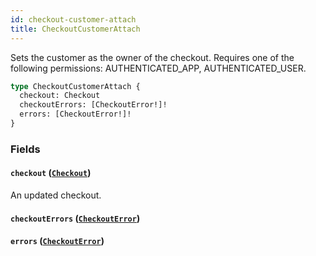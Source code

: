 ```yaml
---
id: checkout-customer-attach
title: CheckoutCustomerAttach
---
```



Sets the customer as the owner of the checkout. Requires one of the following permissions: AUTHENTICATED_APP, AUTHENTICATED_USER.

```graphql
type CheckoutCustomerAttach {
  checkout: Checkout
  checkoutErrors: [CheckoutError!]!
  errors: [CheckoutError!]!
}
```


### Fields

#### `checkout` ([`Checkout`](../../../developer/api-reference/objects/checkout))

An updated checkout.


#### `checkoutErrors` ([`CheckoutError`](../../../developer/api-reference/objects/checkout-error))




#### `errors` ([`CheckoutError`](../../../developer/api-reference/objects/checkout-error))






